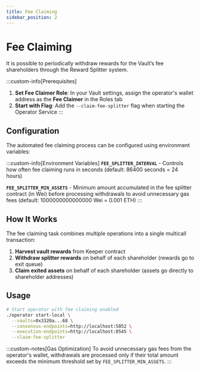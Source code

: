```yaml
---
title: Fee Claiming
sidebar_position: 2
---
```


# Fee Claiming

It is possible to periodically withdraw rewards for the Vault’s fee shareholders through the Reward Splitter system.

:::custom-info[Prerequisites]
1. **Set Fee Claimer Role**: In your Vault settings, assign the operator's wallet address as the **Fee Claimer** in the Roles tab
2. **Start with Flag**: Add the `--claim-fee-splitter` flag when starting the Operator Service
:::

## Configuration

The automated fee claiming process can be configured using environment variables:

:::custom-info[Environment Variables]
**`FEE_SPLITTER_INTERVAL`** - Controls how often fee claiming runs in seconds (default: 86400 seconds = 24 hours)

**`FEE_SPLITTER_MIN_ASSETS`** - Minimum amount accumulated in the fee splitter contract (in Wei) before processing withdrawals to avoid unnecessary gas fees (default: 1000000000000000 Wei = 0.001 ETH)
:::

## How It Works

The fee claiming task combines multiple operations into a single multicall transaction:

1. **Harvest vault rewards** from Keeper contract
2. **Withdraw splitter rewards** on behalf of each shareholder (rewards go to exit queue)
3. **Claim exited assets** on behalf of each shareholder (assets go directly to shareholder addresses)

## Usage

```bash
# Start operator with fee claiming enabled
./operator start-local \
  --vaults=0x3320a...68 \
  --consensus-endpoints=http://localhost:5052 \
  --execution-endpoints=http://localhost:8545 \
  --claim-fee-splitter
```

:::custom-notes[Gas Optimization]
To avoid unnecessary gas fees from the operator's wallet, withdrawals are processed only if their total amount exceeds the minimum threshold set by `FEE_SPLITTER_MIN_ASSETS`.
:::
